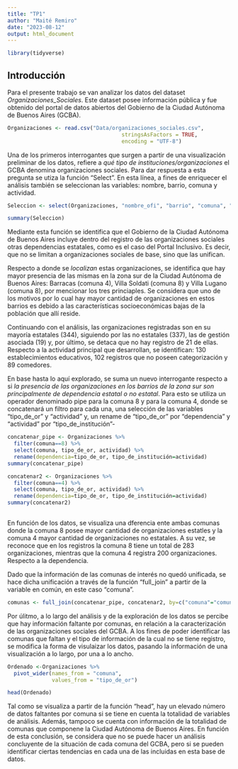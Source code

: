 ```yaml
---
title: "TP1"
author: "Maité Remiro"
date: "2023-08-12"
output: html_document
---
```

```r
library(tidyverse)
```

## Introducción

Para el presente trabajo se van analizar los datos del dataset *Organizaciones_Sociales*. Este dataset posee información pública y fue obtenido del portal de datos abiertos del Gobierno de la Ciudad Autónoma de Buenos Aires (GCBA).

```r
Organizaciones <- read.csv("Data/organizaciones_sociales.csv",
                                    stringsAsFactors = TRUE,
                                    encoding = "UTF-8")
```

Una de los primeros interrogantes que surgen a partir de una visualización preliminar de los datos, refiere a *qué tipo de instituciones/organizaciones* el GCBA denomina organizaciones sociales. Para dar respuesta a esta pregunta se utiza la función "Select". En esta línea, a fines de enriquecer el análisis también se seleccionan las variables: nombre, barrio, comuna y actividad.

```r
Seleccion <- select(Organizaciones, "nombre_ofi", "barrio", "comuna", "tipo_de_or","actividad")

summary(Seleccion)
```

Mediante esta función se identifica que el Gobierno de la Ciudad Autónoma de Buenos Aires incluye dentro del registro de las organizaciones sociales otras dependencias estatales, como es el caso del Portal Inclusivo. Es decir, que no se limitan a organizaciones sociales de base, sino que las unifican.

Respecto a donde se *localizan* estas organizaciones, se identifica que hay mayor presencia de las mismas en la zona sur de la Ciudad Autónoma de Buenos Aires: Barracas (comuna 4), Villa Soldati (comuna 8) y Villa Lugano (comuna 8), por mencionar los tres princiaples. Se considera que uno de los motivos por lo cual hay mayor cantidad de organizaciones en estos barrios es debido a las características socioeconómicas bajas de la población que allí reside.

Continuando con el análisis, las organizaciones registradas son en su mayoría estatales (344), siguiendo por las no estatales (337), las de gestión asociada (19) y, por último, se detaca que no hay registro de 21 de ellas. Respecto a la actividad principal que desarrollan, se identifican: 130 establecimientos educativos, 102 registros que no poseen categorización y 89 comedores.

En base hasta lo aquí explorado, se suma un nuevo interrogante respecto a si *la presencia de las organizaciones en los barrios de la zona sur son principalmente de dependencia estatal o no estatal*. Para esto se utiliza un operador denominado pipe para la comuna 8 y para la comuna 4, donde se concatenará un filtro para cada una, una selección de las variables “tipo_de_or” y “actividad” y, un rename de “tipo_de_or” por “dependencia” y “actividad” por “tipo_de_institución”-

```r
concatenar_pipe <- Organizaciones %>%
  filter(comuna==8) %>% 
  select(comuna, tipo_de_or, actividad) %>%
  rename(dependencia=tipo_de_or, tipo_de_institución=actividad)
summary(concatenar_pipe)
```

```r
concatenar2 <- Organizaciones %>%
  filter(comuna==4) %>%
  select(comuna, tipo_de_or, actividad) %>%
  rename(dependencia=tipo_de_or, tipo_de_institución=actividad)
summary(concatenar2)
  
```

En función de los datos, se visualiza una dferencia ente ambas comunas donde la comuna 8 posee mayor cantidad de organizaciones estatles y la comuna 4 mayor cantidad de organizaciones no estatales. A su vez, se reconoce que en los registros la comuna 8 tiene un total de 283 organizaciones, mientras que la comuna 4 registra 200 organizaciones. Respecto a la dependencia.

Dado que la información de las comunas de interés no quedó unificada, se hace dicha unificación a través de la función "full_join" a partir de la variable en común, en este caso "comuna".

```r
comunas <- full_join(concatenar_pipe, concatenar2, by=c("comuna"="comuna"))
```

Por úlitmo, a lo largo del análisis y de la exploración de los datos se percibe que hay información faltante por comunas, en relación a la caracterización de las organizaciones sociales del GCBA. A los fines de poder identificar las comunas que faltan y el tipo de información de la cual no se tiene registro, se modifica la forma de visulaizar los datos, pasando la información de una visualización a lo largo, por una a lo ancho. 

```r
Ordenado <-Organizaciones %>% 
  pivot_wider(names_from = "comuna", 
              values_from = "tipo_de_or")
```

```r
head(Ordenado)
```

Tal como se visualiza a partir de la función "head", hay un elevado número de datos faltantes por comuna si se tiene en cuenta la totalidad de variables de análisis. Además, tampoco se cuenta con información de la totalidad de comunas que componene la Ciudad Autónoma de Buenos Aires. En función de esta conclusión, se considera que no se puede hacer un análisis concluyente de la situación de cada comuna del GCBA, pero si se pueden identificar ciertas tendencias en cada una de las incluidas en esta base de datos.
